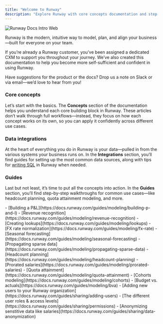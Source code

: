 ```yaml
---
title: "Welcome to Runway"
description: "Explore Runway with core concepts documentation and step-by-step guides."
---
```


![Runway Docs Intro Web](/images/brand/runway-docs-intro.webp)

Runway is the modern, intuitive way to model, plan, and align your business—built for everyone on your team.

If you’re already a Runway customer, you’ve been assigned a dedicated CXM to support you throughout your journey. We’ve also created this documentation to help you become more self-sufficient and confident in using Runway.

Have suggestions for the product or the docs? Drop us a note on Slack or via email—we’d love to hear from you\!

### Core concepts

Let’s start with the basics. The **Concepts** section of the documentation helps you understand each core building block in Runway. These articles don’t walk through full workflows—instead, they focus on how each concept works on its own, so you can apply it confidently across different use cases.

<CardGroup cols={3}>
  <Card title="Drivers" icon="chart-mixed-up-circle-dollar" href="https://docs.runway.com/concepts/drivers">
    
  </Card>
  <Card title="Dimensions" icon="list-ul" href="https://docs.runway.com/concepts/dimensions">
    
  </Card>
  <Card title="Databases" icon="database" href="https://docs.runway.com/concepts/databases">
    
  </Card>
  <Card title="Models" icon="table" href="https://docs.runway.com/concepts/models">
    
  </Card>
  <Card title="Pages" icon="page" href="https://docs.runway.com/concepts/pages">
    
  </Card>
  <Card title="Formulas" icon="function" href="https://docs.runway.com/concepts/formulas">
    
  </Card>
  <Card title="Scenarios" icon="code-branch" href="https://docs.runway.com/concepts/scenarios">
    
  </Card>
  <Card title="Plans" icon="timeline-arrow" href="https://docs.runway.com/concepts/plans">
    
  </Card>
  <Card title="Sidebar" icon="sidebar" href="https://docs.runway.com/concepts/sidebar">
    
  </Card>
</CardGroup>

### Data integrations

At the heart of everything you do in Runway is your data—pulled in from the various systems your business runs on. In the **Integrations** section, you’ll find guides for setting up the most common data sources, along with tips for [writing SQL](https://docs.runway.com/integrations/writing-sql) in Runway when needed.

<CardGroup cols={4}>
  <Card title="Accounting" icon="receipt" href="https://docs.runway.com/integrations/accounting">
    
  </Card>
  <Card title="HRIS" icon="people-group" href="https://docs.runway.com/integrations/hris">
    
  </Card>
  <Card title="Revenue" icon="dollar-sign" href="https://docs.runway.com/integrations/revenue">
    
  </Card>
  <Card title="Data storage" icon="server" href="https://docs.runway.com/integrations/data-storage">
    
  </Card>
</CardGroup>

### Guides

Last but not least, it’s time to put all the concepts into action. In the **Guides** section, you’ll find step-by-step walkthroughs for common use cases—like headcount planning, quota attainment modeling, and more.

<Accordion title="Modeling guides">
  - [Building a P&L](https://docs.runway.com/guides/modeling/building-p-and-l)
  - [Revenue recognition](https://docs.runway.com/guides/modeling/revenue-recognition)
  - [Creating lookups](https://docs.runway.com/guides/modeling/lookups)
  - [FX rate normalization](https://docs.runway.com/guides/modeling/fx-rate)
  - [Seasonal forecasting](https://docs.runway.com/guides/modeling/seasonal-forecasting)
  - [Propagating sparse data](https://docs.runway.com/guides/modeling/propagating-sparse-data)
  - [Headcount planning](https://docs.runway.com/guides/modeling/headcount-planning)
  - [Prorated salaries](https://docs.runway.com/guides/modeling/prorated-salaries)
  - [Quota attainment](https://docs.runway.com/guides/modeling/quota-attainment)
  - [Cohorts modeling](https://docs.runway.com/guides/modeling/cohorts)
  - [Budget vs. actuals](https://docs.runway.com/guides/modeling/bva)
</Accordion>

<Accordion title="Sharing guides">
  - [Adding new users to your Runway organization](https://docs.runway.com/guides/sharing/adding-users)
  - [The different user roles & access levels](https://docs.runway.com/guides/sharing/permissions)
  - [Anonymizing senstitive data like salaries](https://docs.runway.com/guides/sharing/data-anonymization)
</Accordion>